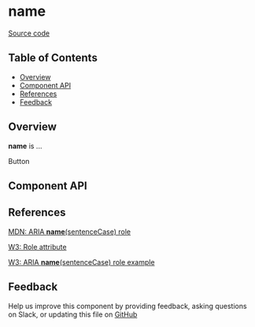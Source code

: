 
# **name**

[Source code](https://github.com/leemonade/bubbles/tree/main/packages/components/navigation/Button)

## Table of Contents

<!-- START doctoc generated TOC please keep comment here to allow auto update -->
<!-- DON'T EDIT THIS SECTION, INSTEAD RE-RUN doctoc TO UPDATE -->

- [Overview](#overview)
- [Component API](#component-api)
- [References](#references)
- [Feedback](#feedback)

## Overview

**name** is ...

<ThemeProvider>
  <StepperButton>Button</StepperButton>
</ThemeProvider>

## Component API

<Preview>
  <Story id="atoms-navigation-button--playground" />
</Preview>

<Props of={StepperButton} />

## References

[MDN: ARIA **name**(sentenceCase) role](https://developer.mozilla.org/en-US/docs/Web/Accessibility/ARIA/Roles/button_role)

[W3: Role attribute](https://www.w3.org/WAI/PF/HTML/wiki/RoleAttribute)

[W3: ARIA **name**(sentenceCase) role example](https://www.w3.org/TR/2016/WD-wai-aria-practices-1.1-20160317/examples/button/button.html)

## Feedback

Help us improve this component by providing feedback, asking questions on Slack, or updating this file on
[GitHub](https://github.com/leemonade/bubbles/edit/main/packages/components/navigation/Button.mdx)
